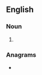 ==English==

===Noun===
{{head|en|noun form}}

# {{plural of|pnictide|lang=en}}

===Anagrams===
* {{anagrams|en|a=cdeiinpst|pectinids}}